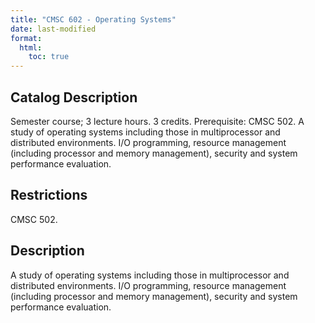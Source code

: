 ```yaml
---
title: "CMSC 602 - Operating Systems"
date: last-modified
format:
  html:
    toc: true
---
```


## Catalog Description

Semester course; 3 lecture hours. 3 credits. Prerequisite: CMSC 502. A study of operating systems including those in multiprocessor and distributed environments. I/O programming, resource management (including processor and memory management), security and system performance evaluation.


## Restrictions
 
CMSC 502.

## Description

A study of operating systems including those in multiprocessor and distributed environments. I/O programming, resource management (including processor and memory management), security and system performance evaluation.



